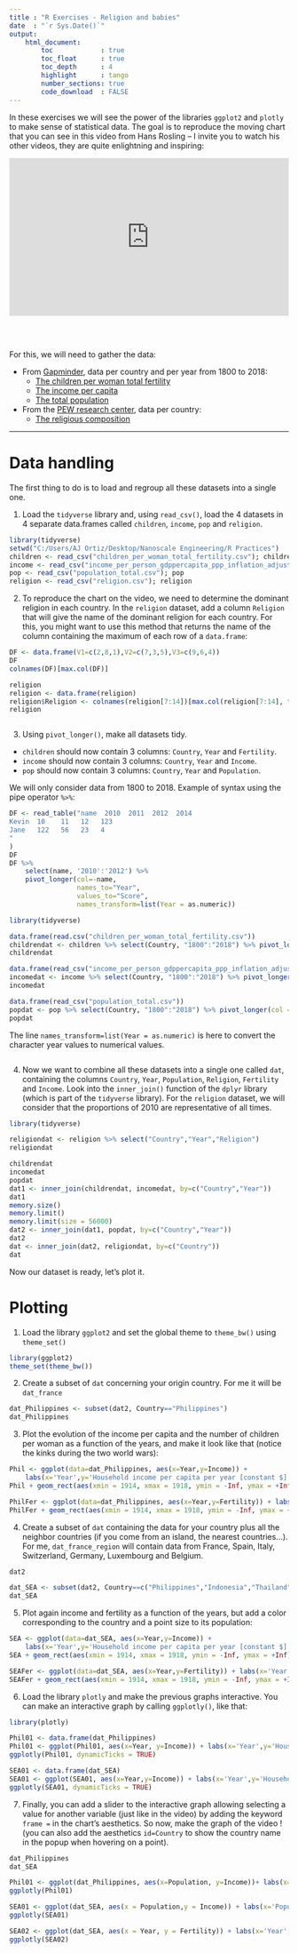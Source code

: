 ---
title : "R Exercises - Religion and babies"
date  : "`r Sys.Date()`"
output: 
    html_document:
        toc            : true
        toc_float      : true
        toc_depth      : 4
        highlight      : tango
        number_sections: true
        code_download  : FALSE
---


In these exercises we will see the power of the libraries `ggplot2` and `plotly` to make sense of statistical data. The goal is to reproduce the moving chart that you can see in this video from Hans Rosling -- I invite you to watch his other videos, they are quite enlightning and inspiring:

<div style="max-width:854px"><div style="position:relative;height:0;padding-bottom:56.25%"><iframe src="https://embed.ted.com/talks/hans_rosling_religions_and_babies" width="854" height="480" style="position:absolute;left:0;top:0;width:100%;height:100%" frameborder="0" scrolling="no" allowfullscreen></iframe></div></div>

<br>
<br>

For this, we will need to gather the data:

- From [Gapminder](https://www.gapminder.org/data/), data per country and per year from 1800 to 2018:
    - [The children per woman total fertility](Data_Religion/children_per_woman_total_fertility.csv)
    - [The income per capita](Data_Religion/income_per_person_gdppercapita_ppp_inflation_adjusted.csv)
    - [The total population](Data_Religion/population_total.csv)
- From the [PEW research center](https://www.pewforum.org/2015/04/02/religious-projection-table/2010/percent/all/), data per country:
    + [The religious composition](Data_Religion/religion.csv)

------- 

# Data handling

The first thing to do is to load and regroup all these datasets into a single one.

1. Load the `tidyverse` library and, using `read_csv()`, load the 4 datasets in 4 separate data.frames called `children`, `income`, `pop` and `religion`.

```{r include=TRUE, warning = FALSE, message=FALSE, cache=FALSE}

library(tidyverse)
setwd("C:/Users/AJ Ortiz/Desktop/Nanoscale Engineering/R Practices")
children <- read_csv("children_per_woman_total_fertility.csv"); children
income <- read_csv("income_per_person_gdppercapita_ppp_inflation_adjusted.csv"); income
pop <- read_csv("population_total.csv"); pop
religion <- read_csv("religion.csv"); religion

```
2. To reproduce the chart on the video, we need to determine the dominant religion in each country. In the `religion` dataset, add a column `Religion` that will give the name of the dominant religion for each country. For this, you might want to use this method that returns the name of the column containing the maximum of each row of a `data.frame`:

```{r include=TRUE, warning = FALSE, message=FALSE, cache=FALSE}
DF <- data.frame(V1=c(2,8,1),V2=c(7,3,5),V3=c(9,6,4))
DF
colnames(DF)[max.col(DF)]

religion
religion <- data.frame(religion)
religion$Religion <- colnames(religion[7:14])[max.col(religion[7:14], ties.method = "first")]
religion

```

```{r include=TRUE, warning = FALSE, message=FALSE, cache=FALSE}

```

3. Using `pivot_longer()`, make all datasets tidy. 

- `children` should now contain 3 columns: `Country`, `Year` and `Fertility`. 
- `income` should now contain 3 columns: `Country`, `Year` and `Income`. 
- `pop` should now contain 3 columns: `Country`, `Year` and `Population`. 

We will only consider data from 1800 to 2018. Example of syntax using the pipe operator `%>%`:

```{r}
DF <- read_table("name  2010  2011  2012  2014
Kevin  10    11   12   123
Jane   122   56   23   4
"
)
DF
DF %>% 
    select(name, '2010':'2012') %>% 
    pivot_longer(col=-name,
                 names_to="Year", 
                 values_to="Score",
                 names_transform=list(Year = as.numeric))

library(tidyverse)

data.frame(read.csv("children_per_woman_total_fertility.csv")) 
childrendat <- children %>% select(Country, "1800":"2018") %>% pivot_longer(col = -Country, names_to = "Year", values_to = "Fertility", names_transform = list(Year = as.numeric))
childrendat

data.frame(read_csv("income_per_person_gdppercapita_ppp_inflation_adjusted.csv"))
incomedat <- income %>% select(Country, "1800":"2018") %>% pivot_longer(col = -Country, names_to = "Year", values_to = "Income", names_transform = list(Year = as.numeric))
incomedat

data.frame(read_csv("population_total.csv"))
popdat <- pop %>% select(Country, "1800":"2018") %>% pivot_longer(col = -Country, names_to = "Year", values_to = "Population", names_transform = list(Year = as.numeric))
popdat

```
The line `names_transform=list(Year = as.numeric)` is here to convert the character year values to numerical values.

```{r include=TRUE, warning = FALSE, message=FALSE, cache=FALSE}

```

4. Now we want to combine all these datasets into a single one called `dat`, containing the columns `Country`, `Year`, `Population`, `Religion`, `Fertility` and `Income`. Look into the `inner_join()` function of the `dplyr` library (which is part of the `tidyverse` library). For the `religion` dataset, we will consider that the proportions of 2010 are representative of all times.

```{r include=TRUE, warning = FALSE, message=FALSE, cache=FALSE}

library(tidyverse)

religiondat <- religion %>% select("Country","Year","Religion")
religiondat

childrendat
incomedat
popdat
dat1 <- inner_join(childrendat, incomedat, by=c("Country","Year"))
dat1
memory.size()
memory.limit()
memory.limit(size = 56000)
dat2 <- inner_join(dat1, popdat, by=c("Country","Year"))
dat2
dat <- inner_join(dat2, religiondat, by=c("Country"))
dat

```

Now our dataset is ready, let's plot it.

# Plotting

1. Load the library `ggplot2` and set the global theme to `theme_bw()` using `theme_set()`

```{r include=TRUE, warning = FALSE, message=FALSE, cache=FALSE}

library(ggplot2)
theme_set(theme_bw())

```

2. Create a subset of `dat` concerning your origin country. For me it will be `dat_france`

```{r include=TRUE, warning = FALSE, message=FALSE, cache=FALSE}

dat_Philippines <- subset(dat2, Country=="Philippines")
dat_Philippines

```

3. Plot the evolution of the income per capita and the number of children per woman as a function of the years, and make it look like that (notice the kinks during the two world wars):

```{r echo=TRUE, warning = FALSE, message=FALSE, cache=FALSE}


Phil <- ggplot(data=dat_Philippines, aes(x=Year,y=Income)) + 
    labs(x='Year',y='Household income per capita per year [constant $]', title = "Household Income in the Philippines")
Phil + geom_rect(aes(xmin = 1914, xmax = 1918, ymin = -Inf, ymax = +Inf), fill = "grey", alpha = 0.03) + geom_rect(aes(xmin = 1939, xmax = 1945, ymin = -Inf, ymax = +Inf), fill = "grey", alpha = 0.03) + geom_point(size = 5, alpha = 0.2) + geom_smooth(size = 1.5)

PhilFer <- ggplot(data=dat_Philippines, aes(x=Year,y=Fertility)) + labs(x='Year',y='Children per Woman', title = "Fertility in the Philippines")
PhilFer + geom_rect(aes(xmin = 1914, xmax = 1918, ymin = -Inf, ymax = +Inf), fill = "grey", alpha = 0.03) + geom_rect(aes(xmin = 1939, xmax = 1945, ymin = -Inf, ymax = +Inf), fill = "grey", alpha = 0.03) + geom_line(size = 2, color = "red")

```

4. Create a subset of `dat` containing the data for your country plus all the neighbor countries (if you come from an island, the nearest countries...). For me, `dat_france_region` will contain data from France, Spain, Italy, Switzerland, Germany, Luxembourg and Belgium.

```{r include=TRUE, warning = FALSE, message=FALSE, cache=FALSE}
dat2

dat_SEA <- subset(dat2, Country==c("Philippines","Indonesia","Thailand","Vietnam","Singapore","Malaysia","Cambodia","Myanmar","Laos","Brunei","Timor-Leste"))
dat_SEA

```

5. Plot again income and fertility as a function of the years, but add a color corresponding to the country and a point size to its population:

```{r echo=TRUE, warning = FALSE, message=FALSE, cache=FALSE}

SEA <- ggplot(data=dat_SEA, aes(x=Year,y=Income)) + 
    labs(x='Year',y='Household income per capita per year [constant $]', title = "Household Income in SouthEast Asia")
SEA + geom_rect(aes(xmin = 1914, xmax = 1918, ymin = -Inf, ymax = +Inf), fill = "grey", alpha = 0.03) + geom_rect(aes(xmin = 1939, xmax = 1945, ymin = -Inf, ymax = +Inf), fill = "grey", alpha = 0.03) + geom_point(alpha = 0.5, aes(col=Country,size=Population))

SEAFer <- ggplot(data=dat_SEA, aes(x=Year,y=Fertility)) + labs(x='Year',y='Children per Woman', title = "Fertility in SouthEast Asia")
SEAFer + geom_rect(aes(xmin = 1914, xmax = 1918, ymin = -Inf, ymax = +Inf), fill = "grey", alpha = 0.03) + geom_rect(aes(xmin = 1939, xmax = 1945, ymin = -Inf, ymax = +Inf), fill = "grey", alpha = 0.03) + geom_point(alpha = 0.5, aes(col=Country,size=Population))

```

6. Load the library `plotly` and make the previous graphs interactive. You can make an interactive graph by calling `ggplotly()`, like that:

```{r include=TRUE, warning = FALSE, message=FALSE, cache=FALSE}

library(plotly)

Phil01 <- data.frame(dat_Philippines)
Phil01 <- ggplot(Phil01, aes(x=Year, y=Income)) + labs(x='Year',y='Household income per capita per year [constant $]', title = "Household Income in the Philippines") + geom_point()
ggplotly(Phil01, dynamicTicks = TRUE)

SEA01 <- data.frame(dat_SEA)
SEA01 <- ggplot(SEA01, aes(x=Year,y=Income)) + labs(x='Year',y='Household income per capita per year [constant $]', title = "Household Income in SouthEast Asia") + geom_point(alpha = 0.5, aes(col=Country,size=Population))
ggplotly(SEA01, dynamicTicks = TRUE)

```

7. Finally, you can add a slider to the interactive graph allowing selecting a value for another variable (just like in the video) by adding the keyword `frame =` in the chart's aesthetics. So now, make the graph of the video ! (you can also add the aesthetics `id=Country` to show the country name in the popup when hovering on a point).


```{r include=TRUE, warning = FALSE, message=FALSE, cache=FALSE}
dat_Philippines
dat_SEA

Phil01 <- ggplot(dat_Philippines, aes(x=Population, y=Income))+ labs(x='Population',y='Household income per capita per year [constant $]', title = "Household Income in the Philippines") + geom_point(alpha = 0.5, aes(frame = Year))
ggplotly(Phil01)

SEA01 <- ggplot(dat_SEA, aes(x = Population,y = Income)) + labs(x='Population',y='Household income per capita per year [constant $]', title = "Household Income in SouthEast Asia") + geom_point(alpha = 0.5, aes(col=Country, frame=Year, size = Population, id=Country))
ggplotly(SEA01)

SEA02 <- ggplot(dat_SEA, aes(x = Year, y = Fertility)) + labs(x='Year',y='Children per Woman', title = "Fertility in SouthEast Asia") + geom_point(alpha = 0.5, aes(col=Country, size = Population, frame=Year, id=Year, id=Country))
ggplotly(SEA02)

```
